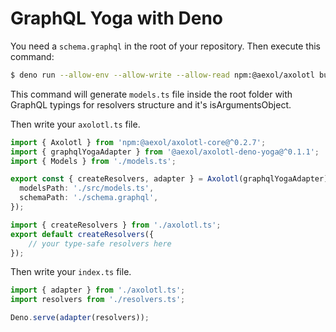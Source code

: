 # GraphQL Yoga with Deno

You need a `schema.graphql` in the root of your repository. Then execute this command:

```sh
$ deno run --allow-env --allow-write --allow-read npm:@aexol/axolotl build -m ./models.ts -s schema.graphql
```

This command will generate `models.ts` file inside the root folder with GraphQL
typings for resolvers structure and it's isArgumentsObject.

Then write your `axolotl.ts` file.

```ts filename="axolotl.ts"
import { Axolotl } from 'npm:@aexol/axolotl-core@^0.2.7';
import { graphqlYogaAdapter } from '@aexol/axolotl-deno-yoga@^0.1.1';
import { Models } from './models.ts';

export const { createResolvers, adapter } = Axolotl(graphqlYogaAdapter)<Models>({
  modelsPath: './src/models.ts',
  schemaPath: './schema.graphql',
});
```

```ts filename="resolvers.ts"
import { createResolvers } from './axolotl.ts';
export default createResolvers({
    // your type-safe resolvers here
});
```

Then write your `index.ts` file.

```ts filename="index.ts"
import { adapter } from './axolotl.ts';
import resolvers from './resolvers.ts';

Deno.serve(adapter(resolvers));
```

